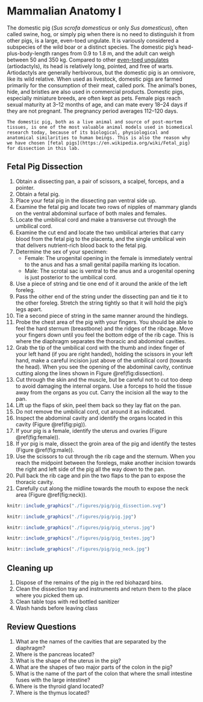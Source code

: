 # Mammalian Anatomy I

The domestic pig (*Sus scrofa domesticus* or only *Sus domesticus*), often called swine, hog, or simply pig when there is no need to distinguish it from other pigs, is a large, even-toed ungulate. It is variously considered a subspecies of the wild boar or a distinct species. The domestic pig's head-plus-body-length ranges from 0.9 to 1.8 m, and the adult can weigh between 50 and 350 kg. Compared to other [even-toed ungulates](https://en.wikipedia.org/wiki/Even-toed_ungulate) (artiodactyls), its head is relatively long, pointed, and free of warts. Artiodactyls are generally herbivorous, but the domestic pig is an omnivore, like its wild relative. When used as livestock, domestic pigs are farmed primarily for the consumption of their meat, called pork. The animal's bones, hide, and bristles are also used in commercial products. Domestic pigs, especially miniature breeds, are often kept as pets. Female pigs reach sexual maturity at 3–12 months of age, and can mate every 18–24 days if they are not pregnant. The pregnancy period averages 112–120 days.

```block2
The domestic pig, both as a live animal and source of post-mortem tissues, is one of the most valuable animal models used in biomedical research today, because of its biological, physiological and anatomical similarities to human beings. This is also the reason why we have chosen [fetal pigs](https://en.wikipedia.org/wiki/Fetal_pig) for dissection in this lab.
```

## Fetal Pig Dissection
1.  Obtain a dissecting pan, a pair of scissors, a scalpel, forceps, and a pointer.
2.  Obtain a fetal pig.
3.  Place your fetal pig in the dissecting pan ventral side up.
4.  Examine the fetal pig and locate two rows of nipples of mammary glands on the ventral abdominal
surface of both males and females.
5.  Locate the umbilical cord and make a transverse cut through the umbilical cord.
6.  Examine the cut end and locate the two umbilical arteries that carry blood from the fetal pig to the placenta, and the single umbilical vein that delivers nutrient-rich blood back to the fetal pig.
7.  Determine the sex of your specimen:
    *   Female: The urogenital opening in the female is immediately ventral to the anus and has a small genital papilla marking its location.
    *   Male: The scrotal sac is ventral to the anus and a urogenital opening is just posterior to the umbilical cord.
8.  Use a piece of string and tie one end of it around the ankle of the left foreleg.
9.  Pass the oither end of the string under the dissecting pan and tie it to the other foreleg. Stretch the string tightly so that it will hold the pig’s legs apart.
10. Tie a second piece of string in the same manner around the hindlegs.
11. Probe the chest area of the pig with your fingers. You should be able to feel the hard sternum (breastbone) and the ridges of the ribcage. Move your fingers down until you feel the bottom edge of the rib cage. This is where the diaphragm separates the thoracic and abdominal cavities.
12. Grab the tip of the umbilical cord with the thumb and index finger of your left hand (if you are right handed), holding the scissors in your left hand, make a careful incision just above of the umbilical cord (towards the head). When you see the opening of the abdominal cavity, continue cutting along the lines shown in Figure \@ref(fig:dissection).
13. Cut through the skin and the muscle, but be careful not to cut too deep to avoid damaging the internal organs. Use a forceps to hold the tissue away from the organs as you cut. Carry the incision all the way to the pan.
14. Lift up the flaps of skin, peel them back so they lay flat on the pan.
15. Do not remove the umbilical cord, cut around it as indicated.
16. Inspect the abdominal cavity and identify the organs located in this cavity (Figure \@ref(fig:pig)).
17. If your pig is a female, identify the uterus and ovaries (Figure \@ref(fig:female)).
18. If yor pig is male, dissect the groin area of the pig and identify the testes (Figure \@ref(fig:male)).
17. Use the scissors to cut through the rib cage and the sternum. When you reach the midpoint between the forelegs, make another incision towards the right and left side of the pig all the way down to the pan.
18. Pull back the rib cage and pin the two flaps to the pan to expose the thoracic cavity.
19. Carefully cut along the midline towards the mouth to expose the neck area (Figure \@ref(fig:neck)).


```r
knitr::include_graphics("./figures/pig/pig_dissection.svg")
```

```r
knitr::include_graphics("./figures/pig/pig.jpg")
```

```r
knitr::include_graphics("./figures/pig/pig_uterus.jpg")
```

```r
knitr::include_graphics("./figures/pig/pig_testes.jpg")
```

```r
knitr::include_graphics("./figures/pig/pig_neck.jpg")
```

## Cleaning up
1.  Dispose of the remains of the pig in the red biohazard bins.
2.  Clean the dissection tray and instruments and return them to the place where you picked them up.
3.  Clean table tops with red bottled sanitizer
4.  Wash hands before leaving class

## Review Questions
1.  What are the names of the cavities that are separated by the diaphragm?
2.  Where is the pancreas located?
3.  What is the shape of the uterus in the pig?
4.  What are the shapes of two major parts of the colon in the pig?
5.  What is the name of the part of the colon that where the small intestine fuses with the large intestine?
6.  Where is the thyroid gland located?
7.  Where is the thymus located?
